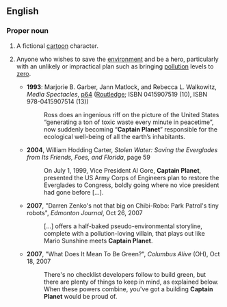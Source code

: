 ==English==
===Proper noun===
{{en-proper noun|sg=[[captain|Captain]] [[planet|Planet]]}}

# A fictional [[cartoon]] character.
# {{rfv-sense}} {{context|sarcastic}} Anyone who wishes to save the [[environment]] and be a hero, particularly with an unlikely or impractical plan such as bringing [[pollution]] levels to [[zero]].
#* '''1993''': Marjorie B. Garber, Jann Matlock, and Rebecca L. Walkowitz, ''Media Spectacles'', [http://books.google.com/books?id=afZfG7yKpbcC&pg=PA64&dq=%22captain+planet%22&sig=Uw7ag3C46ks3IJ2jKFw1WFGzEPg p64] ([http://www.routledge.com/ Routledge]; ISBN 0415907519 (10), ISBN 978-0415907514 (13))
#*: Ross does an ingenious riff on the picture of the United States “generating a ton of toxic waste every minute in peacetime”, now suddenly becoming “'''Captain Planet'''” responsible for the ecological well-being of all the earth’s inhabitants.
#* '''2004''', William Hodding Carter, ''Stolen Water: Saving the Everglades from Its Friends, Foes, and Florida'', page 59
#*: On July 1, 1999, Vice President Al Gore, '''Captain Planet''', presented the US Army Corps of Engineers plan to restore the Everglades to Congress, boldly going where no vice president had gone before […].
#* '''2007''', "Darren Zenko's not that big on Chibi-Robo: Park Patrol's tiny robots", ''Edmonton Journal'', Oct 26, 2007
#*: […] offers a half-baked pseudo-environmental storyline, complete with a pollution-loving villain, that plays out like Mario Sunshine meets '''Captain Planet'''.
#* '''2007''', "What Does It Mean To Be Green?", ''Columbus Alive'' (OH), Oct 18, 2007
#*: There's no checklist developers follow to build green, but there are plenty of things to keep in mind, as explained below. When these powers combine, you've got a building '''Captain Planet''' would be proud of.